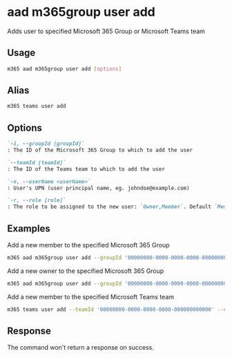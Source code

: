 
# aad m365group user add

Adds user to specified Microsoft 365 Group or Microsoft Teams team

## Usage

```sh
m365 aad m365group user add [options]
```

## Alias

```sh
m365 teams user add
```

## Options

```md definition-list
`-i, --groupId [groupId]`
: The ID of the Microsoft 365 Group to which to add the user

`--teamId [teamId]`
: The ID of the Teams team to which to add the user

`-n, --userName <userName>`
: User's UPN (user principal name, eg. johndoe@example.com)

`-r, --role [role]`
: The role to be assigned to the new user: `Owner,Member`. Default `Member`
```

<Global />

## Examples

Add a new member to the specified Microsoft 365 Group

```sh
m365 aad m365group user add --groupId '00000000-0000-0000-0000-000000000000' --userName 'anne.matthews@contoso.onmicrosoft.com'
```

Add a new owner to the specified Microsoft 365 Group

```sh
m365 aad m365group user add --groupId '00000000-0000-0000-0000-000000000000' --userName 'anne.matthews@contoso.onmicrosoft.com' --role Owner
```

Add a new member to the specified Microsoft Teams team

```sh
m365 teams user add --teamId '00000000-0000-0000-0000-000000000000' --userName 'anne.matthews@contoso.onmicrosoft.com'
```

## Response

The command won't return a response on success.
